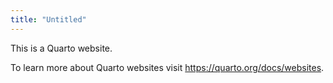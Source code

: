 ```yaml
---
title: "Untitled"
---
```


This is a Quarto website.

To learn more about Quarto websites visit <https://quarto.org/docs/websites>.
